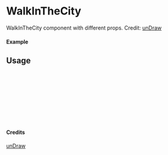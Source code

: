 
<Meta of={WalkInTheCity} title="unDraw/WalkInTheCity" />

# WalkInTheCity

WalkInTheCity component with different props.
Credit: [unDraw](https://undraw.co/illustrations)

#### Example

<Canvas of={WalkInTheCity.Primary} />

## Usage

```ts
import { WalkInTheCity } from "yadl-ui";

const Example = () => {
  return (
      <WalkInTheCity />
  );
};

export default Example;
```

#### Credits
[unDraw](https://undraw.co/illustrations)
